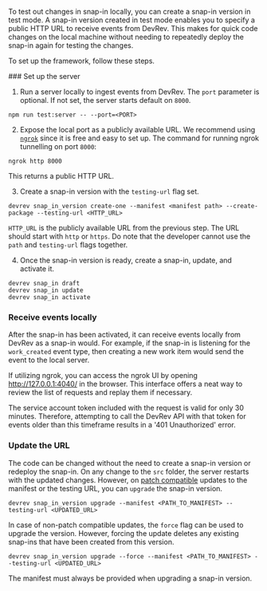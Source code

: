 To test out changes in snap-in locally, you can create a snap-in version in test mode.
A snap-in version created in test mode enables you to specify a public HTTP URL to receive events from DevRev. This makes for
quick code changes on the local machine without needing to repeatedly deploy the snap-in again for testing the changes.

To set up the framework, follow these steps.

<Steps>
### Set up the server

1. Run a server locally to ingest events from DevRev. The `port` parameter is optional. If not set, the server starts default on `8000`.

  ```
  npm run test:server -- --port=<PORT>
  ```

2. Expose the local port as a publicly available URL. We recommend using [`ngrok`](https://ngrok.com/download) since it is free and easy to set up. The command for running ngrok tunnelling on port `8000`:

  ```
  ngrok http 8000
  ```

  This returns a public HTTP URL.

3. Create a snap-in version with the `testing-url` flag set.

  ```
  devrev snap_in_version create-one --manifest <manifest path> --create-package --testing-url <HTTP_URL>
  ```

  `HTTP_URL` is the publicly available URL from the previous step. The URL should start with `http` or `https`. Do note that
  the developer cannot use the `path` and `testing-url` flags together.

4. Once the snap-in version is ready, create a snap-in, update, and activate it.

  ```
  devrev snap_in draft
  devrev snap_in update
  devrev snap_in activate
  ```

### Receive events locally

After the snap-in has been activated, it can receive events locally from DevRev as a
snap-in would. For example, if the snap-in is listening for the `work_created` event type, then creating a
new work item would send the event to the local server.

If utilizing ngrok, you can access the ngrok UI by opening http://127.0.0.1:4040/ in the browser. This interface offers a neat way to review the list of requests and replay them if necessary.

The service account token included with the request is valid for only 30 minutes. Therefore, attempting to call the DevRev API with that token for events older than this timeframe results in a '401 Unauthorized' error.

### Update the URL

The code can be changed without the need to create a snap-in version or redeploy the snap-in. On any change to the
`src` folder, the server restarts with the updated changes. However, on [patch compatible](/snapin-development/upgrade-snap-ins#version-compatibility) updates to the manifest or the testing URL, you can `upgrade` the snap-in version.

```
devrev snap_in_version upgrade --manifest <PATH_TO_MANIFEST> --testing-url <UPDATED_URL>
```

In case of non-patch compatible updates, the `force` flag can be used to upgrade the version. However, forcing the update deletes any
existing snap-ins that have been created from this version.

```
devrev snap_in_version upgrade --force --manifest <PATH_TO_MANIFEST> --testing-url <UPDATED_URL>
```

The manifest must always be provided when upgrading a snap-in version.

</Steps>

